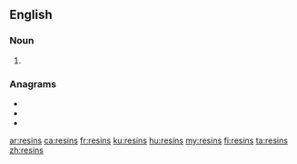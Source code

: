 ==English==

===Noun===
{{head|en|noun plural form}}

# {{plural of|resin|lang=en}}

===Anagrams===
* {{l|en|rinses}}
* {{l|en|serins}}
* {{l|en|sirens}}

[[ar:resins]]
[[ca:resins]]
[[fr:resins]]
[[ku:resins]]
[[hu:resins]]
[[my:resins]]
[[fi:resins]]
[[ta:resins]]
[[zh:resins]]